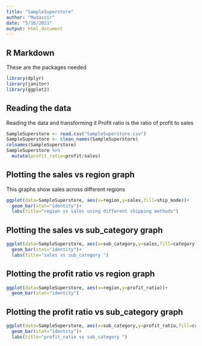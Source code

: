---
title: "SampleSuperstore"
author: "Mudassir"
date: "5/16/2021"
output: html_document
---

## R Markdown

These are the packages needed

```{r}
library(dplyr)
library(janitor)
library(ggplot2)
```

## Reading the data

Reading the data and transforming it
Profit ratio is the ratio of profit to sales

```{r}
SampleSuperstore <- read.csv("SampleSuperstore.csv")
SampleSuperstore <- clean_names(SampleSuperstore)
colnames(SampleSuperstore)
SampleSuperstore %>% 
  mutate(profit_ratio=profit/sales)
```

## Plotting the sales vs region graph

This graphs show sales across different regions

```{r}
ggplot(data=SampleSuperstore, aes(x=region,y=sales,fill=ship_mode))+
  geom_bar(stat="identity")+
  labs(title="region vs sales using different shipping methods")

```

## Plotting the sales vs sub_category graph
```{r}
ggplot(data=SampleSuperstore, aes(x=sub_category,y=sales,fill=category))+
  geom_bar(stat="identity")+
  labs(title="sales vs sub_category ")
```

## Plotting the profit ratio vs region graph
```{r}
ggplot(data=SampleSuperstore, aes(x=region,y=profit_ratio))+
  geom_bar(stat="identity")
```

## Plotting the profit ratio vs sub_category graph
```{r}
ggplot(data=SampleSuperstore, aes(x=sub_category,y=profit_ratio,fill=category))+
  geom_bar(stat="identity")+
  labs(title="profit_ratio vs sub_category ")
```

